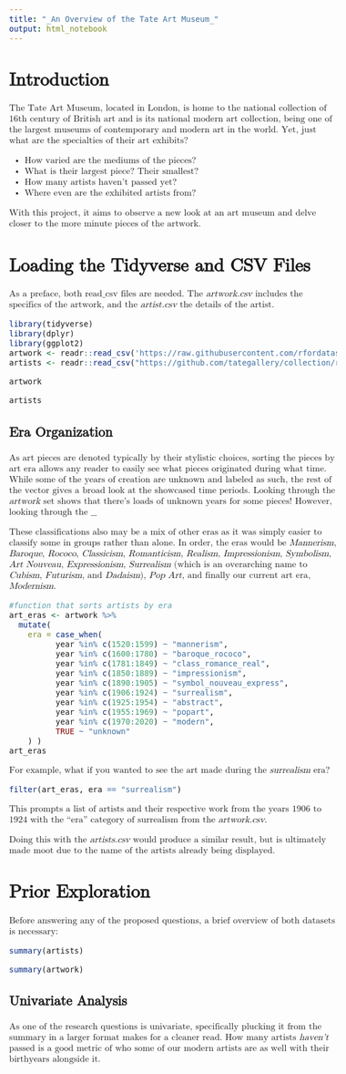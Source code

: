 ---
title: "_An Overview of the Tate Art Museum_"
output: html_notebook
---

<style type = "text/css">
  body{
  font-family: math;
  font-size: 12pt;
  }
</style>


# Introduction

The Tate Art Museum, located in London, is home to the national collection of 16th century of British art and is its national modern art collection, being one of the largest museums of contemporary and modern art in the world. Yet, just what are the specialties of their art exhibits? 
  
  * How varied are the mediums of the pieces?
  * What is their largest piece? Their smallest?
  * How many artists haven't passed yet?
  * Where even are the exhibited artists from?

With this project, it aims to observe a new look at an art museum and delve closer to the more minute pieces of the artwork.

# Loading the Tidyverse and CSV Files

As a preface, both read_csv files are needed. The _artwork.csv_ includes the specifics of the artwork, and the _artist.csv_ the details of the artist.

```{r}
library(tidyverse)
library(dplyr)
library(ggplot2)
artwork <- readr::read_csv('https://raw.githubusercontent.com/rfordatascience/tidytuesday/master/data/2021/2021-01-12/artwork.csv')
artists <- readr::read_csv("https://github.com/tategallery/collection/raw/master/artist_data.csv")
```

```{r}
artwork
```

```{r}
artists
```



## Era Organization

As art pieces are denoted typically by their stylistic choices, sorting the pieces by art era allows any reader to easily see what pieces originated during what time. While some of the years of creation are unknown and labeled as such, the rest of the vector gives a broad look at the showcased time periods. Looking through the _artwork_ set shows that there's loads of unknown years for some pieces! However, looking through the __

These classifications also may be a mix of other eras as it was simply easier to classify some in groups rather than alone. In order, the eras would be _Mannerism_, _Baroque_, _Rococo_, _Classicism_, _Romanticism_, _Realism_, _Impressionism_, _Symbolism_, _Art Nouveau_, _Expressionism_, _Surrealism_ (which is an overarching name to _Cubism_, _Futurism_, and _Dadaism_), _Pop Art_, and finally our current art era, _Modernism_.

```{r}
#function that sorts artists by era
art_eras <- artwork %>%
  mutate(
    era = case_when(
          year %in% c(1520:1599) ~ "mannerism",
          year %in% c(1600:1780) ~ "baroque_rococo",
          year %in% c(1781:1849) ~ "class_romance_real",
          year %in% c(1850:1889) ~ "impressionism",
          year %in% c(1890:1905) ~ "symbol_nouveau_express",
          year %in% c(1906:1924) ~ "surrealism",
          year %in% c(1925:1954) ~ "abstract",
          year %in% c(1955:1969) ~ "popart",
          year %in% c(1970:2020) ~ "modern",
          TRUE ~ "unknown"
    ) ) 
art_eras  
```

For example, what if you wanted to see the art made during the _surrealism_ era?

```{r}
filter(art_eras, era == "surrealism")
```

This prompts a list of artists and their respective work from the years 1906 to 1924 with the "era" category of surrealism from the _artwork.csv_. 

Doing this with the _artists.csv_ would produce a similar result, but is ultimately made moot due to the name of the artists already being displayed.





# Prior Exploration

Before answering any of the proposed questions, a brief overview of both datasets is necessary:

```{r}
summary(artists)
```

```{r}
summary(artwork)
```


## Univariate Analysis

As one of the research questions is univariate, specifically plucking it from the summary in a larger format makes for a cleaner read. How many artists _haven't_ passed is a good metric of who some of our modern artists are as well with their birthyears alongside it.













